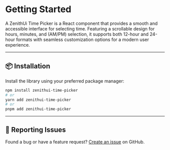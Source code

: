 # Getting Started

A ZenithUi Time Picker is a React component that provides a smooth and accessible interface for selecting time. Featuring a scrollable design for hours, minutes, and (AM/PM) selection, it supports both 12-hour and 24-hour formats with seamless customization options for a modern user experience.

---

## 📦 Installation

Install the library using your preferred package manager:

```bash
npm install zenithui-time-picker
# or
yarn add zenithui-time-picker
# or
pnpm add zenithui-time-picker
```

---

## 🐛 Reporting Issues

Found a bug or have a feature request? [Create an issue](https://github.com/ChanduBobbili/ZenithUi/issues) on GitHub.
